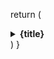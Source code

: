   return (
    <details
      className="nx-my-4 nx-p-2 nx-rounded nx-border nx-border-gray-200 nx-bg-white dark:nx-border-neutral-800 dark:nx-bg-neutral-900"
    >
      <summary>
        <strong className="text-lg">
          {title}
        </strong>
      </summary>
      <div className="nx-p-2">
        {children}
      </div>
    </details>
  )
}